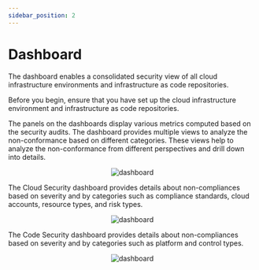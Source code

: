 ```yaml
---
sidebar_position: 2
---
```


# Dashboard

<Tabs>
  <TabItem value="dashboard" label="Dashboard" default>
    The dashboard enables a consolidated security view of all cloud infrastructure environments and infrastructure as code repositories. <p/>Before you begin, ensure that you have set up the cloud infrastructure environment and infrastructure as code repositories. <p/>The panels on the dashboards display various metrics computed based on the security audits. The dashboard provides multiple views to analyze the non-conformance based on different categories. These views help to analyze the non-conformance from different perspectives and drill down into details.<p/>
    <p align="center">
      <img src={useBaseUrl('/img/page-4.png')} alt="dashboard" />
    </p>
  </TabItem>
  <TabItem value="clouddashboard" label="Cloud Security">
    The Cloud Security dashboard provides details about non-compliances based on severity and by categories such as compliance standards, cloud accounts, resource types, and risk types.<p/>
    <p align="center">
      <img src={useBaseUrl('/img/page-2.png')} alt="dashboard" />
    </p>
  </TabItem>
  <TabItem value="codedashboard" label="Code Security">
    The Code Security dashboard provides details about non-compliances based on severity and by categories such as platform and control types.<p/>
    <p align="center">
      <img src={useBaseUrl('/img/page-1.png')} alt="dashboard" />
    </p>
  </TabItem>
</Tabs>